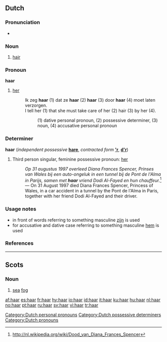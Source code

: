 {{wikipedia|dab=haar}}
{{also|Haar}}
==Dutch==

===Pronunciation===
* {{audio|Nl-haar.ogg|audio}}

===Noun===
{{nl-noun|g=n|haren|haartje}}

# [[hair]]

===Pronoun===
'''haar''' {{f}} {{context|personal|lang=nl}}

# [[her]]
#: Ik zeg '''haar''' (1) dat ze '''haar''' (2) '''haar''' (3) door '''haar''' (4) moet laten verzorgen.
#: I tell her (1) that she must take care of her (2) hair (3) by her (4).
#:: (1) dative personal pronoun, (2) possessive determiner, (3) noun, (4) accusative personal pronoun

===Determiner===
'''haar''' {{f}} {{context|dependent possessive}} (''independent possessive'' '''[[hare]]''', ''contracted form'' '''[['r]]''', '''[[d'r]]''')
# Third person singular, feminine possessive pronoun: [[her]]
#: ''Op 31 augustus 1997 overleed Diana Frances Spencer, Prinses van Wales bij een auto-ongeluk in een tunnel bij de Pont de l'Alma in Parijs, samen met <b>haar</b> vriend Dodi Al-Fayed en hun chauffeur.''<ref>http://nl.wikipedia.org/wiki/Dood_van_Diana_Frances_Spencer</ref> &mdash; On 31 August 1997 died Diana Frances Spencer, Princess of Wales, in a car accident in a tunnel by the Pont de l'Alma in Paris, together with her friend Dodi Al-Fayed and their driver.

===Usage notes===
* in front of words referring to something masculine [[zijn]] is used
* for accusative and dative case referring to something masculine [[hem]] is used

===References===
<references/>

[[Category:Dutch personal pronouns]]
[[Category:Dutch possessive determiners]]
[[Category:Dutch pronouns]]

----

==Scots==

===Noun===
{{sco-noun|-}}

# [[sea]] [[fog]]

[[af:haar]]
[[es:haar]]
[[fr:haar]]
[[hy:haar]]
[[io:haar]]
[[id:haar]]
[[it:haar]]
[[ku:haar]]
[[hu:haar]]
[[nl:haar]]
[[no:haar]]
[[pt:haar]]
[[ru:haar]]
[[sv:haar]]
[[vi:haar]]
[[tr:haar]]